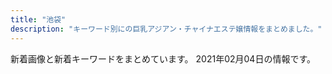 ```yaml
---
title: "池袋"
description: "キーワード別にの巨乳アジアン・チャイナエステ嬢情報をまとめました。"
---
```


新着画像と新着キーワードをまとめています。
2021年02月04日の情報です。

<DmmAffiliateIns />
<KeywordTable
  shops={
    [
    {
        "station": "JR\u6c60\u888b\u99c5\u6771\u53e3",
        "img_links": [
            "http://hanamizuki.jpn.cm/images/s_news.png",
            "http://hanamizuki.jpn.cm/images/room1.jpg",
            "http://hanamizuki.jpn.cm/images/top.png",
            "http://hanamizuki.jpn.cm/images/mobile.png",
            "http://hanamizuki.jpn.cm/images/room3.jpg",
            "http://hanamizuki.jpn.cm/photos/sites/43/2021/02/2021020211590282.jpg",
            "http://hanamizuki.jpn.cm/images/room4.jpg",
            "http://hanamizuki.jpn.cm/images/s_staff.png",
            "http://hanamizuki.jpn.cm/photos/sites/43/2019/12/2019122511054726.jpg",
            "http://hanamizuki.jpn.cm/images/s_link.png",
            "http://hanamizuki.jpn.cm/photos/sites/43/2017/11/2017110204162215.jpg",
            "http://hanamizuki.jpn.cm/photos/sites/43/2019/12/2019122511054178.jpg",
            "http://hanamizuki.jpn.cm/images/nbj2.jpg",
            "http://hanamizuki.jpn.cm/photos/sites/43/2017/11/2017110204161468.jpg",
            "http://hanamizuki.jpn.cm/images/room2.jpg"
        ],
        "keywords": {
            "88": 1,
            "90": 1,
            "95": 1,
            "E": 1,
            "H": 2
        },
        "url": "http://hanamizuki.jpn.cm/",
        "name": "\u6c34\u6728\u82b1"
    },
    {
        "img_links": [
            "http://whitelover.jpest.net/uploads//sites/32/2020/11/02-1.png",
            "http://whitelover.jpest.net/uploads//sites/32/2020/11/g1.jpg",
            "http://whitelover.jpest.net/uploads//sites/32/2020/12/g1.jpg",
            "http://whitelover.jpest.net/uploads//sites/32/2021/01/g3.jpg",
            "http://whitelover.jpest.net/uploads//sites/32/2020/12/g2-1.jpg",
            "http://whitelover.jpest.net/uploads//sites/32/2020/11/g12.jpg",
            "http://whitelover.jpest.net/uploads//sites/32/2021/01/02-1.jpg",
            "http://whitelover.jpest.net/uploads//sites/32/2020/11/01-1.png",
            "http://whitelover.jpest.net/uploads//sites/32/2020/12/g3.jpg",
            "http://whitelover.jpest.net/uploads//sites/32/2020/12/g2.jpg",
            "http://whitelover.jpest.net/uploads//sites/32/elementor/thumbs/01-1-p1ogql08wi32xlzx2z4yycyqzu4tw84phvnu1lboi8.jpg",
            "http://whitelover.jpest.net/uploads//sites/32/2020/12/g3-1.jpg",
            "http://whitelover.jpest.net/uploads//sites/32/2021/01/01-1.jpg"
        ],
        "keywords": {},
        "url": "http://whitelover.jpest.net/",
        "name": "\u767d\u3044\u604b\u4eba",
        "station": "JR\u6c60\u888b\u99c5\u897f\u53e3"
    },
    {
        "name": "\u30a2\u30ef\u56fd\u515a",
        "url": "http://awakoku.net/",
        "keywords": {
            "C": 19,
            "82": 1,
            "87": 1,
            "83": 3,
            "86": 1,
            "88": 1,
            "85": 2,
            "84": 2
        },
        "img_links": [
            "http://awakoku.net/girls/nagisa2.jpg",
            "http://awakoku.net/girls/yumi.jpg",
            "http://awakoku.net/girls/misaki1.jpg",
            "http://awakoku.net/girls/yuri1.jpg",
            "http://awakoku.net/girls/noimage.jpg",
            "http://awakoku.net/girls/hana1.jpg",
            "http://awakoku.net/girls/nana2.jpg",
            "http://awakoku.net/girls/hana2.jpg",
            "http://awakoku.net/image/pickup.jpg",
            "http://awakoku.net/girls/ami1.jpg",
            "http://awakoku.net/girls/nana1.jpg",
            "http://awakoku.net/girls/kana1.jpg",
            "http://awakoku.net/girls/yuri2.jpg",
            "http://manpuku-web2.sakura.ne.jp/awakoku/image/header.jpg",
            "http://awakoku.net/girls/kana2.jpg",
            "http://awakoku.net/girls/mina2.jpg",
            "http://awakoku.net/girls/misaki2.jpg",
            "http://awakoku.net/girls/mina1.jpg",
            "http://awakoku.net/girls/nagisa1.jpg"
        ],
        "station": "JR\u6c60\u888b\u99c5\u897f\u53e3"
    },
    {
        "url": "http://salon-arm.com/",
        "img_links": [
            "http://salon-arm.com/staff/mai/01mb.jpg",
            "http://salon-arm.com/img/ttl_staff.png",
            "http://salon-arm.com/img/att.jpg",
            "http://salon-arm.com/img/ttl_line.png",
            "http://salon-arm.com/staff/nana/01mb.jpg",
            "http://salon-arm.com/img/ttl_mobile.png",
            "http://salon-arm.com/staff/kaori/01mb.jpg",
            "http://salon-arm.com/staff/ai/01mb.jpg",
            "http://salon-arm.com/staff/emi/01.jpg",
            "http://salon-arm.com/staff/saya/01.jpg",
            "http://salon-arm.com/staff/midori/01mb.jpg",
            "http://salon-arm.com/staff/kaori/01.jpg",
            "http://salon-arm.com/pic/top.png",
            "http://salon-arm.com/img/ttl_concept.png",
            "http://salon-arm.com/staff/midori/01.jpg",
            "http://salon-arm.com/staff/mai/01.jpg",
            "http://salon-arm.com/staff/emi/01mb.jpg",
            "http://salon-arm.com/staff/ichigo/01.jpg",
            "http://salon-arm.com/staff/saya/01mb.jpg",
            "http://salon-arm.com/staff/nana/01.jpg",
            "http://salon-arm.com/staff/reina/01mb.jpg",
            "http://salon-arm.com/staff/ai/01.jpg",
            "http://salon-arm.com/staff/yuuka/01mb.jpg",
            "http://salon-arm.com/staff/reina/01.jpg",
            "http://salon-arm.com/staff/yuuka/01.jpg",
            "http://salon-arm.com/staff/ringo/01.jpg",
            "http://salon-arm.com/staff/ichigo/01mb.jpg",
            "http://salon-arm.com/staff/ringo/01mb.jpg",
            "http://salon-arm.com/img/ttl_tnew.png",
            "http://salon-arm.com/i/files/homeimg.jpg",
            "http://salon-arm.com/pic/head.png",
            "http://salon-arm.com/staff/rika/01mb.jpg",
            "http://salon-arm.com/staff/rika/01.jpg"
        ],
        "keywords": {
            "C": 21
        },
        "name": "\u30a2\u30ed\u30de\u30ed\u30de\u30f3\u30b9",
        "station": "JR\u6c60\u888b\u99c5\u897f\u53e3"
    },
    {
        "keywords": {},
        "name": "\u82b1\u6c34\u6728",
        "img_links": [
            "http://es-hana.work/staff/aya.jpg",
            "http://es-hana.work/staff/yuna.jpg",
            "http://es-hana.work/images/interior_t.jpg",
            "http://es-hana.work/img/nana1.jpg",
            "http://es-hana.work/img/yui1.jpg",
            "http://es-hana.work/images/news.jpg",
            "http://es-hana.work/images/6.jpg",
            "http://es-hana.work/images/1.jpg",
            "http://es-hana.work/images/ac2.jpg",
            "http://es-hana.work/staff/yui.jpg",
            "http://es-hana.work/staff/nana.jpg",
            "http://es-hana.work/staff/miki.jpg",
            "http://es-hana.work/staff/rina.jpg",
            "http://es-hana.work/images/7.jpg",
            "http://es-hana.work/staff/haruka.jpg",
            "http://es-hana.work/images/head.jpg",
            "http://es-hana.work/images/5.jpg",
            "http://es-hana.work/img/aya1.jpg",
            "http://es-hana.work/images/sys2.jpg",
            "http://es-hana.work/images/3.jpg",
            "http://es-hana.work/img/ai1.jpg",
            "http://es-hana.work/images/line.jpg",
            "http://es-hana.work/images/2.jpg",
            "http://es-hana.work/img/haruka1.jpg",
            "http://es-hana.work/img/rina1.jpg",
            "http://es-hana.work/images/8.jpg",
            "http://es-hana.work/img/miki1.jpg",
            "http://es-hana.work/images/sys1.jpg",
            "http://es-hana.work/images/ac1.jpg",
            "http://es-hana.work/images/tg.jpg",
            "http://es-hana.work/staff/ai.jpg",
            "http://es-hana.work/images/int.jpg",
            "http://es-hana.work/images/staff_t.jpg"
        ],
        "station": "JR\u6c60\u888b\u99c5\u897f\u53e3(\u5317)",
        "url": "http://es-hana.work/"
    },
    {
        "station": "JR\u6c60\u888b\u99c5\u897f\u53e3",
        "img_links": [
            "http://new-paradise.net/images/honoka.jpg",
            "http://new-paradise.net/images/flash1.jpg",
            "http://new-paradise.net/images/zi_staff.png",
            "http://new-paradise.net/images/kiki02.jpg",
            "http://new-paradise.net/images/g0.jpg",
            "http://new-paradise.net/images/up.png",
            "http://new-paradise.net/images/noa.jpg",
            "http://new-paradise.net/images/misaki02.jpg",
            "http://new-paradise.net/images/kiki.jpg",
            "http://new-paradise.net/images/itigo.jpg",
            "http://new-paradise.net/images/r3.jpg",
            "http://new-paradise.net/images/a1.jpg",
            "http://new-paradise.net/images/mobile.png",
            "http://new-paradise.net/images/a5.jpg",
            "http://new-paradise.net/images/a4.jpg",
            "http://new-paradise.net/images/a7.jpg",
            "http://new-paradise.net/images/kanna02.jpg",
            "http://new-paradise.net/images/a6.jpg",
            "http://new-paradise.net/images/info.jpg",
            "http://new-paradise.net/images/a3.jpg",
            "http://new-paradise.net/images/a2.jpg",
            "http://new-paradise.net/images/misaki01.jpg",
            "http://new-paradise.net/images/down.png"
        ],
        "url": "http://new-paradise.net/",
        "name": "\u5fc3\u30d1\u30e9\u30c0\u30a4\u30b9",
        "keywords": {}
    },
    {
        "img_links": [
            "http://www.i-rlx.info/images/index_30.jpg",
            "http://www.i-rlx.info/images/index_07.jpg",
            "http://www.i-rlx.info/images/upload/thumb/dc8f1b616e622b2a.jpg",
            "http://www.i-rlx.info/images/index_23.jpg",
            "http://www.i-rlx.info/images/upload/3a57edcf235cfd8e.jpg",
            "http://www.i-rlx.info/i/room/r03.jpg",
            "http://www.i-rlx.info/images/index_15.jpg",
            "http://www.i-rlx.info/images/upload/thumb/d9467bde93e01a59.jpg",
            "http://www.i-rlx.info/images/upload/thumb/9e42414005a99f48.jpg",
            "http://www.i-rlx.info/images/upload/0192d005c5f424ba.jpg",
            "http://www.i-rlx.info/images/index_21.jpg",
            "http://www.i-rlx.info/images/upload/19b76df66faf0b12.jpg",
            "http://www.i-rlx.info/images/index_20.jpg",
            "http://www.i-rlx.info/images/upload/thumb/0192d005c5f424ba.jpg",
            "http://www.i-rlx.info/images/index_12.jpg",
            "http://www.i-rlx.info/images/index_18.jpg",
            "http://www.i-rlx.info/girl/04.jpg",
            "http://www.i-rlx.info/girl/08.jpg",
            "http://www.i-rlx.info/images/index_03.jpg",
            "http://www.i-rlx.info/images/index_28.jpg",
            "http://www.i-rlx.info/girl/02.jpg",
            "http://www.i-rlx.info/images/upload/thumb/19b76df66faf0b12.jpg",
            "http://www.i-rlx.info/images/upload/thumb/3a57edcf235cfd8e.jpg",
            "http://www.i-rlx.info/images/03.jpg",
            "http://www.i-rlx.info/images/upload/thumb/7d800b2f3fde617b.jpg",
            "http://www.i-rlx.info/i/room/r02.jpg",
            "http://www.i-rlx.info/girl/018.jpg",
            "http://www.i-rlx.info/images/index_24.jpg",
            "http://www.i-rlx.info/girl/07.jpg",
            "http://www.i-rlx.info/images/upload/thumb/b0bbe23232bed8aa.jpg",
            "http://www.i-rlx.info/images/upload/thumb/bb2bfea87a6127cc.jpg",
            "http://www.i-rlx.info/images/index_34.jpg",
            "http://www.i-rlx.info/images/upload/bb2bfea87a6127cc.jpg",
            "http://www.i-rlx.info/images/index_36.jpg",
            "http://www.i-rlx.info/images/upload/ac8e7ec3ac179feb.jpg",
            "http://www.i-rlx.info/images/upload/d9467bde93e01a59.jpg",
            "http://www.i-rlx.info/images/index_10.jpg",
            "http://www.i-rlx.info/images/index_13.jpg",
            "http://www.i-rlx.info/images/upload/9e42414005a99f48.jpg",
            "http://www.i-rlx.info/images/index_11.jpg",
            "http://www.i-rlx.info/i/girl/04.jpg",
            "http://www.i-rlx.info/images/upload/thumb/4d0e657eefdddf42.jpg",
            "http://www.i-rlx.info/images/index_17.jpg",
            "http://www.i-rlx.info/images/upload/5f15caf7f272770f.jpg",
            "http://www.i-rlx.info/images/index_14.jpg",
            "http://www.i-rlx.info/images/sub_18.jpg",
            "http://www.i-rlx.info/images/index_26.jpg",
            "http://www.i-rlx.info/images/sub_21.jpg",
            "http://www.i-rlx.info/images/index_01.jpg",
            "http://www.i-rlx.info/images/upload/thumb/5f15caf7f272770f.jpg",
            "http://www.i-rlx.info/i/girl/02.jpg",
            "http://www.i-rlx.info/images/index_35_01.jpg",
            "http://www.i-rlx.info/images/upload/bc0752fe4e53b8c6.jpg",
            "http://www.i-rlx.info/images/index_06.jpg",
            "http://www.i-rlx.info/images/index_29.jpg",
            "http://www.i-rlx.info/girl/01.jpg",
            "http://www.i-rlx.info/girl/05.jpg",
            "http://www.i-rlx.info/images/upload/eeb5d9caa554018e.jpg",
            "http://www.i-rlx.info/images/upload/thumb/eeb5d9caa554018e.jpg",
            "http://www.i-rlx.info/images/index_09.jpg",
            "http://www.i-rlx.info/i/girl/05.jpg",
            "http://www.i-rlx.info/girl/06.jpg",
            "http://www.i-rlx.info/images/index_22.jpg",
            "http://www.i-rlx.info/images/upload/thumb/22c78aefa047b678.jpg",
            "http://www.i-rlx.info/images/index_08.jpg",
            "http://www.i-rlx.info/images/index_33.jpg",
            "http://www.i-rlx.info/images/index_27.jpg",
            "http://www.i-rlx.info/images/index_31.jpg",
            "http://www.i-rlx.info/images/upload/7b4c8b9d49e714ee.jpg",
            "http://www.i-rlx.info/images/upload/bb8a47bc98c64e87.jpg",
            "http://www.i-rlx.info/images/upload/b0bbe23232bed8aa.jpg",
            "http://www.i-rlx.info/images/upload/4d0e657eefdddf42.jpg",
            "http://www.i-rlx.info/images/upload/thumb/7b4c8b9d49e714ee.jpg",
            "http://www.i-rlx.info/images/info.jpg",
            "http://www.i-rlx.info/i/room/r04.jpg",
            "http://www.i-rlx.info/images/upload/22c78aefa047b678.jpg",
            "http://www.i-rlx.info/images/upload/thumb/bc0752fe4e53b8c6.jpg",
            "http://www.i-rlx.info/i/girl/01.jpg",
            "http://www.i-rlx.info/images/info_16.jpg",
            "http://www.i-rlx.info/images/upload/thumb/ac8e7ec3ac179feb.jpg",
            "http://www.i-rlx.info/girl/017.jpg",
            "http://www.i-rlx.info/images/index_39.jpg",
            "http://www.i-rlx.info/images/upload/thumb/549fe7e03db1e8fc.jpg",
            "http://www.i-rlx.info/images/index_02.jpg",
            "http://www.i-rlx.info/images/index_37.jpg",
            "http://www.i-rlx.info/images/upload/thumb/95e8548329763630.jpg",
            "http://www.i-rlx.info/i/girl/03.jpg",
            "http://www.i-rlx.info/images/rec_16.jpg",
            "http://www.i-rlx.info/images/staff_16.jpg",
            "http://www.i-rlx.info/images/index_19.jpg",
            "http://www.i-rlx.info/images/upload/thumb/bb8a47bc98c64e87.jpg",
            "http://www.i-rlx.info/images/upload/7d800b2f3fde617b.jpg",
            "http://www.i-rlx.info/images/upload/549fe7e03db1e8fc.jpg",
            "http://www.i-rlx.info/images/index_04.jpg",
            "http://www.i-rlx.info/images/upload/95e8548329763630.jpg",
            "http://www.i-rlx.info/images/upload/dc8f1b616e622b2a.jpg",
            "http://www.i-rlx.info/i/room/r01.jpg",
            "http://www.i-rlx.info/images/rec.jpg"
        ],
        "name": "\u30b7\u30e3\u30fc\u30ed\u30c3\u30c8\u59eb",
        "station": "JR\u6c60\u888b\u99c5\u897f\u53e3(\u5317)",
        "keywords": {
            "D": 4,
            "87": 1,
            "82": 2,
            "85": 10,
            "88": 1,
            "C": 20,
            "E": 1,
            "86": 2,
            "89": 3
        },
        "url": "http://www.i-rlx.info/"
    },
    {
        "img_links": [
            "https://www.pinktouch.tokyo/img/recriut.jpg",
            "https://www.pinktouch.tokyo/img/uploadfile/imgpc11611533111.jpg",
            "https://www.pinktouch.tokyo/img/uploadfile/imgpc21611533111.jpg",
            "https://www.pinktouch.tokyo/img/uploadfile/img_1611214419.jpg",
            "https://www.pinktouch.tokyo/img/bana03.jpg",
            "https://www.pinktouch.tokyo/img/icon/new.png",
            "https://www.pinktouch.tokyo//img/uploadfile/img_1611214733.jpg",
            "https://www.pinktouch.tokyo/img/uploadfile/img_1611212471.jpg",
            "https://www.pinktouch.tokyo/img/uploadfile/imgpc01611533111.jpg",
            "https://www.pinktouch.tokyo/img/bana02.jpg",
            "https://www.pinktouch.tokyo/img/uploadfile/img_1611210940.jpg",
            "https://www.pinktouch.tokyo/img/s/s_tel.jpg",
            "https://www.pinktouch.tokyo/img/uploadfile/img_1611214733.jpg",
            "https://www.pinktouch.tokyo/img/bana01.png"
        ],
        "url": "https://www.pinktouch.tokyo/",
        "name": "\u3074\u3093\u304f\u305f\u3063\u3061",
        "station": "JR\u6c60\u888b\u99c5\u897f\u53e3(\u5317)",
        "keywords": {
            "C": 27,
            "82": 30
        }
    },
    {
        "img_links": [
            "http://c-sun2.com/image/cast/cast_466_1_l.jpg",
            "http://c-sun2.com/image/cast/cast_357_1_l.jpg",
            "http://c-sun2.com/image/cast/cast_534_2_l.jpg",
            "http://c-sun2.com/image/cast/cast_524_1_l.jpg",
            "http://c-sun2.com/img/bar_therapist.png",
            "http://c-sun2.com/image/cast/cast_492_1_l.jpg",
            "http://c-sun2.com/image/cast/cast_390_1_l.jpg",
            "http://c-sun2.com/image/cast/cast_524_2_l.jpg",
            "http://c-sun2.com/image/cast/cast_471_2_l.jpg",
            "http://c-sun2.com/image/cast/cast_484_1_l.jpg",
            "http://c-sun2.com/img/header.jpg",
            "http://c-sun2.com/image/cast/cast_485_1_l.jpg",
            "http://c-sun2.com/image/cast/cast_533_2_l.jpg",
            "http://c-sun2.com/img/topbar_osusume.png",
            "http://c-sun2.com/image/cast/cast_362_1_l.jpg",
            "http://c-sun2.com/image/cast/cast_533_1_l.jpg",
            "http://c-sun2.com/image/cast/cast_471_1_l.jpg",
            "http://c-sun2.com/image/cast/cast_485_2_l.jpg",
            "http://c-sun2.com/image/cast/cast_534_1_l.jpg",
            "http://c-sun2.com/image/cast/cast_492_2_l.jpg",
            "http://c-sun2.com/image/cast/cast_362_2_l.jpg",
            "http://c-sun2.com/image/cast/cast_473_2_l.jpg",
            "http://c-sun2.com/img/bar_profile.png",
            "http://c-sun2.com/image/cast/cast_496_2_l.jpg",
            "http://c-sun2.com/img/topbar_camp.png",
            "http://c-sun2.com/img/icon/new.png",
            "http://c-sun2.com/image/cast/cast_360_1_l.jpg",
            "http://c-sun2.com/img/topbar_news.png",
            "http://c-sun2.com/img/bar_grallery.png",
            "http://c-sun2.com/image/cast/cast_357_2_l.jpg",
            "http://c-sun2.com/image/cast/cast_484_2_l.jpg",
            "http://c-sun2.com/image/cast/cast_580_1_l.jpg",
            "http://c-sun2.com/image/shame/192_1_l.jpg",
            "http://c-sun2.com/image/cast/cast_453_1_l.jpg",
            "http://c-sun2.com/image/cast/cast_393_1_l.jpg",
            "http://c-sun2.com/image/cast/cast_466_2_l.jpg",
            "http://c-sun2.com/image/cast/cast_390_2_l.jpg",
            "http://c-sun2.com/image/cast/cast_496_1_l.jpg",
            "http://c-sun2.com/image/cast/cast_360_2_l.jpg",
            "http://c-sun2.com/img/event/camp3.jpg",
            "http://c-sun2.com/image/cast/cast_326_2_l.jpg",
            "http://c-sun2.com/image/cast/cast_453_2_l.jpg",
            "http://c-sun2.com/image/cast/cast_393_2_l.jpg",
            "http://c-sun2.com/image/cast/cast_326_1_l.jpg",
            "http://c-sun2.com/image/cast/cast_473_1_l.jpg"
        ],
        "keywords": {
            "83": 10,
            "84": 8,
            "85": 4,
            "81": 4,
            "82": 10
        },
        "url": "http://c-sun2.com/",
        "station": "JR\u6c60\u888b\u99c5\u897f\u53e3",
        "name": "\u30b9\u30a4\u30fc\u30c8\u30de\u30c3\u30c8"
    },
    {
        "url": "http://www.yurari-massage.work/",
        "keywords": {
            "86": 14,
            "E": 3,
            "87": 8,
            "D": 11,
            "C": 25
        },
        "img_links": [
            "http://www.yurari-massage.work/img/sta21.jpg",
            "http://www.yurari-massage.work/img/m2.jpg",
            "http://www.yurari-massage.work/img/m6.jpg",
            "http://www.yurari-massage.work/img/st17.jpg",
            "http://www.yurari-massage.work/img/sta27.jpg",
            "http://www.yurari-massage.work/img/sta22.jpg",
            "http://www.yurari-massage.work/img/st26.jpg",
            "http://www.yurari-massage.work/img/m3.jpg",
            "http://www.yurari-massage.work/img/st19.jpg",
            "http://www.yurari-massage.work/img/m10.jpg",
            "http://www.yurari-massage.work/img/m50.jpg",
            "http://www.yurari-massage.work/img/sta26.jpg",
            "http://www.yurari-massage.work/img/m20.jpg",
            "http://www.yurari-massage.work/img/nos.jpg",
            "http://www.yurari-massage.work/img/st7.jpg",
            "http://www.yurari-massage.work/img/st021.jpg",
            "http://www.yurari-massage.work/img/st11.jpg",
            "http://www.yurari-massage.work/img/st22.jpg",
            "http://www.yurari-massage.work/img/m30.jpg",
            "http://www.yurari-massage.work/img/sta25.jpg",
            "http://www.yurari-massage.work/img/sta4.jpg",
            "http://www.yurari-massage.work/img/m1.jpg",
            "http://www.yurari-massage.work/img/st21.jpg",
            "http://www.yurari-massage.work/img/sta7.jpg",
            "http://www.yurari-massage.work/img/st022.jpg",
            "http://www.yurari-massage.work/img/st07.jpg",
            "http://www.yurari-massage.work/img/m4.jpg",
            "http://www.yurari-massage.work/img/head.jpg",
            "http://www.yurari-massage.work/img/mobile.png",
            "http://www.yurari-massage.work/img/m5.jpg",
            "http://www.yurari-massage.work/img/campian.jpg",
            "http://www.yurari-massage.work/img/st27.jpg",
            "http://www.yurari-massage.work/img/st017.jpg",
            "http://www.yurari-massage.work/img/m60.jpg",
            "http://www.yurari-massage.work/img/st027.jpg",
            "http://www.yurari-massage.work/img/st4.jpg",
            "http://www.yurari-massage.work/img/st25.jpg",
            "http://www.yurari-massage.work/img/r9.jpg",
            "http://www.yurari-massage.work/img/st026.jpg",
            "http://www.yurari-massage.work/img/m40.jpg"
        ],
        "name": "\u3086\u3089\u308a",
        "station": "JR\u6c60\u888b\u99c5\u897f\u53e3(\u5317)"
    },
    {
        "station": "JR\u6c60\u888b\u99c5\u897f\u53e3",
        "keywords": {},
        "name": "For You",
        "url": "http://suiteroom.este88.com/",
        "img_links": [
            "http://suiteroom.este88.com/images/therapist-bar.png",
            "http://suiteroom.este88.com/images/mai1.jpg",
            "http://suiteroom.este88.com/images/koko1.jpg",
            "http://suiteroom.este88.com/images/ai1.jpg",
            "http://suiteroom.este88.com/images/riri1.jpg",
            "http://suiteroom.este88.com/images/yuri1.jpg",
            "http://suiteroom.este88.com/images/sp01.jpg",
            "http://suiteroom.este88.com/images/topbar.png",
            "http://suiteroom.este88.com/images/yumi1.jpg",
            "http://suiteroom.este88.com/images/topnews.png",
            "http://suiteroom.este88.com/images/sp02.jpg",
            "http://suiteroom.este88.com/images/topinfo.png",
            "http://suiteroom.este88.com/images/kina1.jpg",
            "http://suiteroom.este88.com/images/top-kpbar.png",
            "http://suiteroom.este88.com/images/nana1.jpg",
            "http://suiteroom.este88.com/images/mika1.jpg",
            "http://suiteroom.este88.com/images/sp03.jpg",
            "http://suiteroom.este88.com/images/yuki1.jpg"
        ]
    },
    {
        "name": "CoCo8 \u30b3\u30b3\u30a8\u30a4\u30c8",
        "station": "JR\u6c60\u888b\u99c5\u897f\u53e3",
        "img_links": [
            "http://www.coco-8.jp/_src/36746688/g2.jpg",
            "http://www.coco-8.jp/_src/36746320/sayuri.jpg",
            "http://www.coco-8.jp/_src/36742658/s1.jpg",
            "http://www.coco-8.jp/_src/36815290/cam.png",
            "http://www.coco-8.jp/_src/49977665/wechatimg437_20201113100952153.jpg",
            "http://www.coco-8.jp/_src/36741674/5.jpg",
            "http://www.coco-8.jp/_src/36746346/maya.jpg",
            "http://www.coco-8.jp/_src/36820891/cam3.png",
            "http://www.coco-8.jp/_src/36746397/mei1.jpg",
            "http://www.coco-8.jp/_src/36746345/maya.jpg",
            "http://www.coco-8.jp/_src/36746639/lineline.png",
            "http://www.coco-8.jp/_src/36741637/3.jpg",
            "http://www.coco-8.jp/_src/36742791/s4.jpg",
            "http://www.coco-8.jp/_src/49977786/wechatimg336_20201102105038881.jpg",
            "http://www.coco-8.jp/_src/36746704/g5.png",
            "http://www.coco-8.jp/_src/37791773/wechatimg437_20201113100952153.jpg",
            "http://www.coco-8.jp/_src/36742642/b.png",
            "http://www.coco-8.jp/_src/49632559/wechatimg336_20201102105038881.jpg",
            "http://www.coco-8.jp/_src/49977789/lineline.png",
            "http://www.coco-8.jp/_src/36746395/lineline.png",
            "http://www.coco-8.jp/_src/36742644/sayuri.jpg",
            "http://www.coco-8.jp/_src/36742714/s2.jpg",
            "http://www.coco-8.jp/_src/37791789/lineline.png",
            "http://www.coco-8.jp/_src/36742461/4.jpg",
            "http://www.coco-8.jp/_src/36742655/down.png",
            "http://www.coco-8.jp/_src/36746682/g.jpg",
            "http://www.coco-8.jp/_src/36820892/cam3.png",
            "http://www.coco-8.jp/_src/36746380/aki.jpg",
            "http://www.coco-8.jp/_src/36741672/4.jpg",
            "http://www.coco-8.jp/_src/36746633/lineline.png",
            "http://www.coco-8.jp/_src/37791774/wechatimg437_20201113100952153.jpg",
            "http://www.coco-8.jp/_src/36813492/cam2.jpg",
            "http://www.coco-8.jp/_src/36741639/2.jpg",
            "http://www.coco-8.jp/_src/36745880/pic2.jpg",
            "http://www.coco-8.jp/_src/36813493/cam2.jpg",
            "http://www.coco-8.jp/_src/36742640/b.png",
            "http://www.coco-8.jp/_src/36746692/g3.jpg",
            "http://www.coco-8.jp/_src/36741636/5.jpg",
            "http://www.coco-8.jp/_src/36746379/aki.jpg",
            "http://www.coco-8.jp/_src/36746635/iwa1.jpg",
            "http://www.coco-8.jp/_src/37791754/smartselect_20191212-140919_wechat.jpg",
            "http://www.coco-8.jp/_src/36742459/2.jpg",
            "http://www.coco-8.jp/_src/36741638/4.jpg",
            "http://www.coco-8.jp/_src/36741671/2.jpg",
            "http://www.coco-8.jp/_src/36746351/lineline.png",
            "http://www.coco-8.jp/_src/36742462/5.jpg",
            "http://www.coco-8.jp/_src/36746702/g6.jpg",
            "http://www.coco-8.jp/_src/36742638/b.png",
            "http://www.coco-8.jp/_src/36746331/lineline.png",
            "http://www.coco-8.jp/_src/36746636/iwa1.jpg",
            "http://www.coco-8.jp/_src/36746641/risa.jpg",
            "http://www.coco-8.jp/_src/36742460/3.jpg",
            "http://www.coco-8.jp/_src/36746644/lineline.png",
            "http://www.coco-8.jp/_src/36745876/pic1.jpg",
            "http://www.coco-8.jp/_src/36741640/1.jpg",
            "http://www.coco-8.jp/_src/36742636/b.png",
            "http://www.coco-8.jp/_src/36746398/mei1.jpg",
            "http://www.coco-8.jp/_src/36742630/b.png",
            "http://www.coco-8.jp/_src/36712010/sayuri.jpg",
            "http://www.coco-8.jp/_src/36746732/road2.png",
            "http://www.coco-8.jp/_src/49977785/wechatimg336_20201102105038881.jpg",
            "http://www.coco-8.jp/_src/36741678/down.png",
            "http://www.coco-8.jp/_src/49977773/wechatimg437_20201113100952153.jpg",
            "http://www.coco-8.jp/_src/36746642/risa.jpg",
            "http://www.coco-8.jp/_src/36743040/s5.jpg",
            "http://www.coco-8.jp/_src/49632727/wechatimg336_20201102105038881.jpg",
            "http://www.coco-8.jp/_src/36741673/3.jpg",
            "http://www.coco-8.jp/_src/36742458/1.jpg",
            "http://www.coco-8.jp/_src/36746714/b.png",
            "http://www.coco-8.jp/_src/36741670/1.jpg",
            "http://www.coco-8.jp/_src/36742780/s3.jpg"
        ],
        "keywords": {
            "88": 1,
            "86": 2,
            "90": 1
        },
        "url": "http://www.coco-8.jp/"
    },
    {
        "name": "\u6708\u306e\u604b",
        "station": "JR\u6c60\u888b\u99c5\u897f\u53e3",
        "url": "http://tsukinokoi.com/",
        "img_links": [
            "http://tsukinokoi.com/img/staff/155204782386136400.jpg",
            "http://tsukinokoi.com/img/staff/160622584020640000.jpg",
            "http://tsukinokoi.com/images/QRcode.png",
            "http://tsukinokoi.com/img/staff/142919725579809100.png",
            "http://tsukinokoi.com/img/staff/155818741107218300.jpg",
            "http://tsukinokoi.com/img/staff/148073918839938900.jpg",
            "http://tsukinokoi.com/img/staff/155611310658540500.jpg",
            "http://tsukinokoi.com/images/event/2020/m02.png",
            "http://tsukinokoi.com/images/bar_gallery.png",
            "http://tsukinokoi.com/img/staff/152008703796356600.jpg",
            "http://tsukinokoi.com/img/staff/148256052554824000.jpg",
            "http://tsukinokoi.com/img/staff/154673852166026500.jpg",
            "http://tsukinokoi.com/images/news1.png",
            "http://tsukinokoi.com/images/bar_top.png",
            "http://tsukinokoi.com/img/staff/148586605226742500.jpg",
            "http://tsukinokoi.com/images/pickupGirl2014.png",
            "http://tsukinokoi.com/img/staff/148586605222864500.jpg",
            "http://tsukinokoi.com/images/bar_staff.png",
            "http://tsukinokoi.com/images/news3.png",
            "http://tsukinokoi.com/img/staff/151584629124140300.jpg",
            "http://tsukinokoi.com/img/staff/144652745411466600.jpg",
            "http://tsukinokoi.com/img/staff/153079932824200700.jpg"
        ],
        "keywords": {
            "\u30bb\u30af\u30b7\u30fc": 1
        }
    },
    {
        "keywords": {
            "D": 245,
            "88": 52,
            "82": 55,
            "85": 97,
            "C": 249,
            "84": 238,
            "83": 104
        },
        "station": "JR\u6c60\u888b\u99c5\u897f\u53e3(\u5317)",
        "img_links": [
            "https://honeybee2.com/images_staff/59/111000015721.jpg",
            "https://honeybee2.com/images_staff/117/082321050834.jpg",
            "https://honeybee2.com/images_staff/137/041722380748.jpg",
            "https://honeybee2.com/images/icon_ranking_05.png",
            "https://honeybee2.com/images/icon_ranking_03.png",
            "https://honeybee2.com/images_staff/150/091116274617.jpg",
            "https://honeybee2.com/images/no_image.jpg",
            "https://honeybee2.com/images/bnr_side_concept.png",
            "https://honeybee2.com/images/bnr_160_45.jpg",
            "https://honeybee2.com/images/bnr_468_60.jpg",
            "https://honeybee2.com/images/img_gallery_01.png",
            "https://honeybee2.com/images_staff/60/032207115986.jpg",
            "https://honeybee2.com/images/btn_next.png",
            "https://honeybee2.com/images/bnr_200_40.jpg",
            "https://honeybee2.com/images_staff/134/041314164177.jpg",
            "https://honeybee2.com/images/pagetop_off.png",
            "https://honeybee2.com/images/img_gallery_04.png",
            "https://honeybee2.com/images_staff/99/011420365888.jpg",
            "https://honeybee2.com/images_staff/168/111319171076.jpg",
            "https://honeybee2.com/images/img_gallery_03.png",
            "https://honeybee2.com/images_staff/117/082320544428.jpg",
            "https://honeybee2.com/images/img_info_03.png",
            "https://honeybee2.com/images_staff/136/041522461779.jpg",
            "https://honeybee2.com/images_staff/60/032207120681.jpg",
            "https://honeybee2.com/images_staff/137/041723120323.jpg",
            "https://honeybee2.com/images/img_gallery_02.png",
            "https://honeybee2.com/images_staff/59/111000133157.jpg",
            "https://honeybee2.com/images_staff/142/060611265633.jpg",
            "https://honeybee2.com/images/btn_back.png",
            "https://honeybee2.com/images/img_info_02.png",
            "https://honeybee2.com/images_staff/99/110211050217.jpg",
            "https://honeybee2.com/images_staff/168/111318504622.jpg",
            "https://honeybee2.com/images/icon_ranking_02.png",
            "https://honeybee2.com/images/img_info.png",
            "https://honeybee2.com/images_staff/136/041523165620.jpg",
            "https://honeybee2.com/images/img_info_01.png",
            "https://honeybee2.com/images/icon_class_00.png",
            "https://honeybee2.com/images_staff/108/040923420669.jpg",
            "https://honeybee2.com/images_staff/150/091115052227.jpg",
            "https://honeybee2.com/images_staff/134/041314054720.jpg",
            "https://honeybee2.com/images/img_gallery_06.png",
            "https://honeybee2.com/images/img_gallery_05.png",
            "https://honeybee2.com/images/bnr_88_31.jpg",
            "https://honeybee2.com/images/vis_castframe_01.png",
            "https://honeybee2.com/images/vis_profileframe.png",
            "https://honeybee2.com/images/icon_ranking_04.png",
            "https://honeybee2.com/images_staff/142/060611173967.jpg",
            "https://honeybee2.com/images/icon_ranking_01.png",
            "https://honeybee2.com/images_staff/133/032511552539.jpg",
            "https://honeybee2.com/images_staff/133/041312285087.jpg",
            "https://honeybee2.com/images/bnr_side_card.png"
        ],
        "url": "https://honeybee2.com/",
        "name": "\u30cf\u30cb\u30fc\u30d3\u30fc"
    },
    {
        "url": "http://koi.este.work/",
        "name": "\u604b",
        "keywords": {
            "C": 12,
            "86": 6,
            "83": 18,
            "D": 18,
            "85": 6
        },
        "station": "JR\u6c60\u888b\u99c5\u897f\u53e3",
        "img_links": [
            "http://koi.este.work/tennai2.jpg",
            "http://koi.este.work/tennai.png",
            "http://koi.este.work/2/uploadimg/1601879728.jpg",
            "http://koi.este.work/2/uploadimg/1577672563.jpg",
            "http://koi.este.work/t1.jpg",
            "http://koi.este.work/up_5_3_0.jpg",
            "http://momipara.jp/img/link/momi88.jpg",
            "http://koi.este.work/b_news.png",
            "http://koi.este.work/top.jpg",
            "http://koi.este.work/2/uploadimg/1579481243.jpg",
            "http://koi.este.work/tennai3.jpg",
            "http://koi.este.work/mens-esthe.png",
            "http://koi.este.work/tennai4.jpg",
            "http://koi.este.work/b_girl.png",
            "http://koi.este.work/2/uploadimg/1565558725.jpg",
            "http://koi.este.work/t3.jpg"
        ]
    },
    {
        "station": "JR\u6c60\u888b\u99c5\u6771\u53e3",
        "keywords": {
            "C": 13,
            "86": 6,
            "D": 24,
            "87": 18,
            "E": 6,
            "85": 6
        },
        "name": "\u30b9\u30de\u30a4\u30eb",
        "url": "http://iris.iest.info/",
        "img_links": [
            "http://iris.iest.info/images/info.jpg",
            "http://iris.iest.info/images/s_link.png",
            "http://iris.iest.info/images/s_staff.png",
            "http://iris.iest.info/photos/sites/94/2020/12/202012060604323.jpg",
            "http://iris.iest.info/photos/sites/94/2020/12/2020120606003039.jpg",
            "http://iris.iest.info/images/room2.jpg",
            "http://iris.iest.info/images/top.png",
            "http://iris.iest.info/images/s_news.png",
            "http://iris.iest.info/images/room1.jpg",
            "http://iris.iest.info/photos/sites/94/2020/12/2020120606092378.jpg",
            "http://iris.iest.info/images/s_pick.png",
            "http://iris.iest.info/photos/sites/94/2020/12/2020120606003195.jpg",
            "http://iris.iest.info/photos/sites/94/2020/12/2020120606002961.jpg",
            "http://iris.iest.info/images/mobile.jpg",
            "http://iris.iest.info/images/room4.jpg",
            "http://iris.iest.info/photos/sites/94/2020/12/2020120606002910.jpg",
            "http://iris.iest.info/images/room3.jpg"
        ]
    },
    {
        "keywords": {
            "84": 1,
            "87": 8,
            "C": 10,
            "D": 7,
            "88": 2,
            "86": 7
        },
        "name": "\u6e80\u8db3\u5802",
        "station": "JR\u6c60\u888b\u99c5\u6771\u53e3",
        "img_links": [
            "http://es-manzokudou.com/uploads/d89fe15ae91cbe6757df76651ba2bafb.jpg",
            "http://es-manzokudou.com/images/service_10.jpg",
            "http://es-manzokudou.com/uploads/848e0db3804d1d3c823537204d67f5aa.jpg",
            "http://es-manzokudou.com/images/index_09.jpg",
            "http://es-manzokudou.com/uploads/801bf12e5eb5d7775a0d06c4314059a8.jpg",
            "http://es-manzokudou.com/uploads/209ba11412c2c128b5dfbdb8cfef6faa.jpg",
            "http://es-manzokudou.com/images/info_02.png",
            "http://es-manzokudou.com/images/index_27.jpg",
            "http://es-manzokudou.com/images/index_30.jpg",
            "http://es-manzokudou.com/images/girls_09.jpg",
            "http://es-manzokudou.com/uploads/62c2e989f1be95fc8e01be85b464d514.jpg",
            "http://es-manzokudou.com/uploads/9f77b9b12f9cf11fcb013974ba368064.jpg",
            "http://es-manzokudou.com/uploads/200f500725d3f15233d981ad9b5e6b9a.jpg",
            "http://es-manzokudou.com/images/index_19.jpg",
            "http://es-manzokudou.com/images/girls_11.jpg",
            "http://es-manzokudou.com/uploads/33e3f16ac4ad0cce4991bcbf73f4ed57.jpg",
            "http://es-manzokudou.com/images/index_08.jpg",
            "http://es-manzokudou.com/uploads/8ec0af3b4889c07ab76ccbed51b2b813.jpg",
            "http://es-manzokudou.com/images/index_02.jpg",
            "http://es-manzokudou.com/images/link_09.jpg",
            "http://es-manzokudou.com/images/index_31.jpg",
            "http://es-manzokudou.com/uploads/dedff2c11ab7aaa841a9cf2747a8406c.jpg",
            "http://es-manzokudou.com/uploads/6d01aeb80d9d599f91829439c8d1cce9.jpg",
            "http://es-manzokudou.com/images/index_28.jpg",
            "http://es-manzokudou.com/uploads/0d826c16062de1388c242e2f77eb7cd6.jpg",
            "http://es-manzokudou.com/images/index_03.jpg",
            "http://es-manzokudou.com/uploads/c92c85411d427aeda4e82379f413bfc5.jpg",
            "http://es-manzokudou.com/uploads/da9811a4171f2ec42d7c9a8567e79d8c.jpg",
            "http://es-manzokudou.com/images/index_07.jpg",
            "http://es-manzokudou.com/images/info_09.png",
            "http://es-manzokudou.com/images/info_05.png",
            "http://es-manzokudou.com/uploads/36735dc9d436a790f344c57635a3a44f.jpg",
            "http://es-manzokudou.com/uploads/40fc21d31595f51aaf89793b1f68617b.jpg",
            "http://www.cmfm2.jp/images/over_thumb_l.png",
            "http://es-manzokudou.com/uploads/59a8a61377564fb64b48427e84e4243f.jpg",
            "http://es-manzokudou.com/uploads/f66d763bd48ac5f51969e4311ac7af5c.jpg",
            "http://es-manzokudou.com/uploads/d0fdd8f6b16eaf7d5013c7d285fed2e3.jpg",
            "http://es-manzokudou.com/images/index_22.jpg",
            "http://es-manzokudou.com/uploads/88aa8f906b0332cb40ad4429c8e7b758.jpg",
            "http://es-manzokudou.com/images/index_06.jpg",
            "http://es-manzokudou.com/uploads/1e5aff376576a255098bc7597386a028.jpg",
            "http://es-manzokudou.com/uploads/b3126b220ec550d17cf3d4ceaa0d5f91.jpg",
            "http://es-manzokudou.com/images/info_07.png",
            "http://es-manzokudou.com/uploads/de54f16df04e0df8ae07ab990b8c9fd2.jpg",
            "http://es-manzokudou.com/uploads/275d5f397baa63db8424c86d5d6237cf.jpg",
            "http://es-manzokudou.com/uploads/7284e4ffc051cbb8c074a8c30390ce68.jpg",
            "http://es-manzokudou.com/images/index_13.jpg",
            "http://es-manzokudou.com/images/index_23.jpg",
            "http://es-manzokudou.com/uploads/e29aa67ee54566513e4e34114bfdc7b9.jpg",
            "http://es-manzokudou.com/images/index_16.jpg",
            "http://es-manzokudou.com/uploads/0796672f7c59948334658998a3c55cdb.jpg",
            "http://es-manzokudou.com/images/index_17.jpg",
            "http://es-manzokudou.com/uploads/356177edff3d3b7efc4a77022debc8aa.jpg",
            "http://es-manzokudou.com/uploads/c7f77c3ead6ef13dab668a39ed78609c.jpg",
            "http://es-manzokudou.com/images/index_29.jpg",
            "http://es-manzokudou.com/uploads/ce9c20b274548d8d7fc88ffba3feb6b8.jpg",
            "http://es-manzokudou.com/uploads/7b043aa15c9a9920550a2b92ec6be546.jpg",
            "http://es-manzokudou.com/images/index_24.jpg",
            "http://es-manzokudou.com/uploads/8a1fb58d0b110680c2356994ca8efb25.jpg",
            "http://es-manzokudou.com/uploads/d71f74498ca17396d022ba9a4df966f3.jpg",
            "http://es-manzokudou.com/images/service_09.jpg",
            "http://es-manzokudou.com/images/index_15.jpg",
            "http://es-manzokudou.com/uploads/13ab049cc45dea80b43d33b6b7108f00.jpg",
            "http://es-manzokudou.com/uploads/6eeb47bf176bb33d310cc4b85e6877cd.jpg",
            "http://es-manzokudou.com/uploads/e0558d7d118d3983ed620237423a6a17.jpg",
            "http://es-manzokudou.com/images/interior_09.jpg",
            "http://es-manzokudou.com/images/index_21.jpg",
            "http://es-manzokudou.com/images/info_04.png",
            "http://es-manzokudou.com/images/interior_10.jpg",
            "http://es-manzokudou.com/uploads/4638ddb6f986a671b148647ba616100a.jpg",
            "http://es-manzokudou.com/uploads/0b1795e88117182a477ab05f88143541.jpg",
            "http://es-manzokudou.com/images/index_11.jpg",
            "http://es-manzokudou.com/uploads/4a9bc6863322924a09070162269c7415.jpg",
            "http://es-manzokudou.com/uploads/efbc511fca65f9baeae51ee52426cc0e.jpg",
            "http://es-manzokudou.com/images/index_14.jpg",
            "http://es-manzokudou.com/images/info_01.png",
            "http://es-manzokudou.com/uploads/b7f36d45469210b381ecb79a0e05a347.jpg",
            "http://es-manzokudou.com/images/index_04.jpg",
            "http://es-manzokudou.com/images/index_05.jpg",
            "http://es-manzokudou.com/images/index_01.jpg"
        ],
        "url": "http://es-manzokudou.com/"
    },
    {
        "url": "http://mangetsudou.tyo.cm/",
        "station": "JR\u6c60\u888b\u99c5\u897f\u53e3",
        "keywords": {
            "84": 4,
            "C": 18,
            "83": 2,
            "D": 2,
            "80": 2
        },
        "img_links": [
            "http://mangetsudou.tyo.cm/images/room4.jpg",
            "http://mangetsudou.tyo.cm/images/news3.jpg",
            "http://mangetsudou.tyo.cm/photos/sites/90/2019/12/2019122604250927.jpg",
            "http://mangetsudou.tyo.cm/images/s_link.jpg",
            "http://mangetsudou.tyo.cm/photos/sites/90/2019/12/2019122604250975.jpg",
            "http://mangetsudou.tyo.cm/images/news1.jpg",
            "http://mangetsudou.tyo.cm/images/s_staff.jpg",
            "http://mangetsudou.tyo.cm/images/room2.jpg",
            "http://mangetsudou.tyo.cm/images/top.jpg",
            "http://mangetsudou.tyo.cm/photos/sites/90/2019/12/2019122604555915.jpg",
            "http://mangetsudou.tyo.cm/images/news.jpg",
            "http://mangetsudou.tyo.cm/images/room1.jpg",
            "http://mangetsudou.tyo.cm/images/pick.jpg",
            "http://mangetsudou.tyo.cm/images/room5.jpg",
            "http://mangetsudou.tyo.cm/images/room6.jpg",
            "http://mangetsudou.tyo.cm/photos/sites/90/2019/12/2019122604283512.jpg",
            "http://mangetsudou.tyo.cm/images/room3.jpg",
            "http://mangetsudou.tyo.cm/images/mobile.jpg"
        ],
        "name": "\u6e80\u6708\u5802"
    },
    {
        "keywords": {
            "C": 46,
            "E": 1,
            "87": 10,
            "85": 12,
            "D": 25,
            "88": 6,
            "83": 2,
            "86": 9
        },
        "url": "https://www.aroma-angels.net/",
        "img_links": [
            "http://www.aroma-angels.net/images/up_5_22_0.jpg",
            "https://www.aroma-angels.net/images/up_5_23_0.jpg",
            "https://www.aroma-angels.net/asset/img/spacer900x360.png",
            "https://www.aroma-angels.net/images/up_5_12_0.jpg",
            "https://www.aroma-angels.net/images/ml_11_1_314.jpg",
            "https://www.aroma-angels.net/images/up_5_9_0.jpg",
            "https://www.aroma-angels.net/images/mc_1_2_314.jpg",
            "https://www.aroma-angels.net/images/link/link_27.jpg",
            "https://www.aroma-angels.net/images/mc_1_1_505.jpg",
            "http://www.aroma-angels.net/images/up_5_27_0.jpg",
            "http://www.aroma-angels.net/images/up_5_7_0.jpg",
            "https://www.aroma-angels.net/images/up_5_25_0.jpg",
            "https://www.aroma-angels.net/images/up_5_14_0.jpg",
            "https://www.aroma-angels.net/images/up_5_17_0.jpg",
            "https://www.aroma-angels.net/images/mt_10_1_505.jpg",
            "https://www.aroma-angels.net/images/up_5_18_0.jpg",
            "http://www.aroma-angels.net/images/up_5_10_0.jpg",
            "https://www.aroma-angels.net/images/mc_1_1_882.jpg",
            "https://www.aroma-angels.net/images/ml_11_1_144.jpg",
            "https://www.aroma-angels.net/images/mc_1_3_314.jpg",
            "https://www.aroma-angels.net/images/link/link_19.jpg",
            "https://www.aroma-angels.net/images/up_5_7_0.jpg",
            "http://www.aroma-angels.net/images/mt_10_1_446.jpg",
            "http://www.aroma-angels.net/asset/img/top2.jpg",
            "https://www.aroma-angels.net/images/mc_1_1_446.jpg",
            "http://www.aroma-angels.net/images/up_5_9_0.jpg",
            "https://www.aroma-angels.net/images/link/link_31.jpg",
            "http://www.aroma-angels.net/asset/img/spacer300x450.png",
            "https://www.aroma-angels.net/images/ml_11_1_1272.jpg",
            "https://www.aroma-angels.net/images/ml_11_1_105.jpg",
            "http://www.aroma-angels.net/images/mt_10_1_505.jpg",
            "https://www.aroma-angels.net/images/mc_1_1_105.jpg",
            "http://www.aroma-angels.net/images/mt_10_1_508.jpg",
            "http://www.aroma-angels.net/images/link/link_27.jpg",
            "https://www.aroma-angels.net/images/ml_11_1_1411.jpg",
            "http://www.aroma-angels.net/images/link/link_15.jpg",
            "https://menlog.net/link/menlog20040.jpg",
            "https://www.aroma-angels.net/images/up_5_22_0.jpg",
            "http://www.aroma-angels.net/images/up_5_23_0.jpg",
            "https://www.aroma-angels.net/images/up_5_8_0.jpg",
            "http://www.aroma-angels.net/images/up_5_17_0.jpg",
            "https://www.aroma-angels.net/images/ml_11_1_1092.jpg",
            "https://www.aroma-angels.net/images/mc_1_2_144.jpg",
            "https://www.aroma-angels.net/images/ml_11_1_505.jpg",
            "https://www.aroma-angels.net/asset/img/top2.jpg",
            "https://www.aroma-angels.net/images/mc_1_1_508.jpg",
            "https://www.aroma-angels.net/images/mc_1_2_1092.jpg",
            "http://www.aroma-angels.net/images/mt_10_1_144.jpg",
            "https://www.aroma-angels.net/images/ml_11_1_882.jpg",
            "https://www.aroma-angels.net/images/mt_10_1_144.jpg",
            "https://www.aroma-angels.net/images/ml_11_1_268.jpg",
            "https://www.aroma-angels.net/images/up_5_19_0.jpg",
            "https://www.aroma-angels.net/images/up_5_11_0.jpeg",
            "http://www.aroma-angels.net/images/up_5_6_0.jpg",
            "http://www.aroma-angels.net/asset/img/spacer900x360.png",
            "https://www.aroma-angels.net/asset/img/spacer_gallery.png",
            "https://www.aroma-angels.net/asset/img/top.jpg",
            "http://www.aroma-angels.net/images/mt_10_1_1092.jpg",
            "https://www.aroma-angels.net/images/ml_11_1_446.jpg",
            "https://www.aroma-angels.net/images/mt_10_1_446.jpg",
            "https://www.aroma-angels.net/images/ml_11_1_445.jpg",
            "http://www.aroma-angels.net/images/link/link_34.jpg",
            "https://www.aroma-angels.net/images/ml_11_1_1064.jpg",
            "https://www.aroma-angels.net/images/ml_11_1_425.jpg",
            "https://www.aroma-angels.net/images/ml_11_1_240.jpg",
            "https://www.aroma-angels.net/images/mc_1_2_105.jpg",
            "http://www.aroma-angels.net/asset/img/top.jpg",
            "https://www.aroma-angels.net/images/mc_1_1_1011.jpg",
            "http://www.aroma-angels.net/images/mt_10_1_506.jpg",
            "https://www.aroma-angels.net/images/up_5_15_0.jpg",
            "https://www.aroma-angels.net/images/ml_11_1_1011.jpg",
            "http://www.aroma-angels.net/images/up_5_8_0.jpg",
            "http://www.aroma-angels.net/images/mt_10_1_105.jpg",
            "http://www.aroma-angels.net/images/up_5_5_0.jpg",
            "https://www.aroma-angels.net/images/ml_11_1_1698.jpeg",
            "http://www.aroma-angels.net/images/up_5_26_0.jpg",
            "https://www.aroma-angels.net/images/up_5_10_0.jpg",
            "https://www.aroma-angels.net/images/mt_10_1_508.jpg",
            "https://www.aroma-angels.net/images/mc_1_1_425.jpg",
            "https://www.aroma-angels.net/images/ml_11_1_208.jpg",
            "https://www.aroma-angels.net/images/mc_1_2_960.jpg",
            "https://www.aroma-angels.net/images/mc_1_1_144.jpg",
            "https://www.aroma-angels.net/images/ml_11_1_508.jpg",
            "https://www.aroma-angels.net/images/ml_11_1_241.jpg",
            "https://www.aroma-angels.net/images/ml_11_1_960.jpg",
            "https://www.aroma-angels.net/images/up_5_26_0.jpg",
            "https://www.aroma-angels.net/images/mc_1_1_960.jpg",
            "https://www.aroma-angels.net/images/mc_1_1_2202.jpg",
            "https://www.aroma-angels.net/images/mt_10_1_1092.jpg",
            "https://www.aroma-angels.net/images/mc_1_1_314.jpg",
            "https://www.aroma-angels.net/images/ml_11_1_1338.jpg",
            "https://www.aroma-angels.net/images/mc_1_1_241.jpg",
            "https://www.aroma-angels.net/images/up_5_6_0.jpg",
            "https://www.aroma-angels.net/images/ml_11_1_507.jpg",
            "http://www.aroma-angels.net/images/link/link_31.jpg",
            "https://www.aroma-angels.net/images/up_5_13_0.jpg",
            "https://www.aroma-angels.net/images/mt_10_1_105.jpg",
            "https://www.aroma-angels.net/images/mt_10_1_506.jpg",
            "https://www.aroma-angels.net/images/mc_1_1_1092.jpg",
            "https://www.aroma-angels.net/images/link/link_34.jpg",
            "https://www.aroma-angels.net/images/link/link_15.jpg",
            "https://www.aroma-angels.net/images/up_5_27_0.jpg",
            "https://www.aroma-angels.net/asset/img/spacer300x450.png",
            "https://www.aroma-angels.net/images/ml_11_1_1285.jpg",
            "https://www.aroma-angels.net/images/mc_1_1_1272.jpg",
            "https://www.aroma-angels.net/images/ml_11_1_2202.jpg",
            "https://www.aroma-angels.net/images/mc_1_1_506.jpg",
            "https://www.aroma-angels.net/images/up_5_5_0.jpg",
            "https://estama.jp/assets_new/default/pc/img/page/link/estama_200_40.png",
            "https://www.aroma-angels.net/images/ml_11_1_506.jpg",
            "http://www.aroma-angels.net/images/up_5_25_0.jpg",
            "https://www.aroma-angels.net/images/ml_11_1_239.jpg"
        ],
        "name": "AromaAngels\uff5e\u6c60\u888b\u30a2\u30ed\u30de\u30a8\u30f3\u30b8\u30a7\u30eb\u30ba\uff5e",
        "station": "JR\u6c60\u888b\u99c5\u897f\u53e3"
    },
    {
        "url": "http://monaliza.xyz/",
        "keywords": {
            "C": 8
        },
        "station": "JR\u6c60\u888b\u99c5\u897f\u53e3",
        "img_links": [
            "http://monaliza.xyz/images/g7.jpg",
            "http://monaliza.xyz/images/r04.jpg",
            "http://monaliza.xyz/images/index_c3.jpg",
            "http://monaliza.xyz/images/g4.jpg",
            "http://monaliza.xyz/images/r03.jpg",
            "http://monaliza.xyz/images/aoyi.jpg",
            "http://monaliza.xyz/images/index_c2.jpg",
            "http://monaliza.xyz/images/g6.jpg",
            "http://monaliza.xyz/images/gallery_image01b.jpg",
            "http://monaliza.xyz/images/index_c1.jpg",
            "http://monaliza.xyz/images/r02.jpg",
            "http://monaliza.xyz/images/yuki.jpg",
            "http://monaliza.xyz/images/r01.jpg",
            "http://monaliza.xyz/images/mobile.jpg",
            "http://monaliza.xyz/images/top.jpg"
        ],
        "name": "MONA\u30fbLIZA \u30e2\u30ca\u30fb\u30ea\u30b6"
    },
    {
        "name": "New RELAX TIME",
        "url": "https://www.relax-es.net/",
        "keywords": {
            "88": 81,
            "D": 64,
            "E": 90,
            "89": 78,
            "F": 44,
            "87": 28,
            "90": 12,
            "C": 37
        },
        "station": "JR\u6c60\u888b\u99c5\u897f\u53e3(\u5317)",
        "img_links": [
            "https://www.relax-es.net/img/uploadfile/1601603998.png",
            "https://www.relax-es.net/img/uploadfile/imgpc01601602970.jpg",
            "https://www.relax-es.net/w160-p400/img/uploadfile/imgpc01601602890.jpg",
            "https://www.relax-es.net/img/bana03.jpg",
            "https://www.relax-es.net/img/uploadfile/imgpc01601602403.jpg",
            "https://www.relax-es.net/w160-p400/img/uploadfile/imgpc01601942142.jpg",
            "https://www.relax-es.net/w200-p300/img/uploadfile/imgpc01608535783.jpg",
            "https://www.relax-es.net/img/bana10.jpg",
            "https://www.relax-es.net/w160-p400/img/uploadfile/imgpc01601942165.jpg",
            "https://www.relax-es.net/w160-p400/img/uploadfile/imgpc01601942105.jpg",
            "https://www.relax-es.net/img/uploadfile/imgpc01601602443.jpg",
            "https://www.relax-es.net/img/uploadfile/imgpc01601601975.jpg",
            "https://www.relax-es.net/img/uploadfile/imgpc01608535716.jpg",
            "https://www.relax-es.net/img/kantan.jpg",
            "https://www.relax-es.net/img/num3.png",
            "https://www.relax-es.net/img/syscard.png",
            "https://www.relax-es.net/w160-p400/img/uploadfile/imgpc01601942123.jpg",
            "https://www.relax-es.net/w200-p300/img/uploadfile/imgpc01608535915.jpg",
            "https://www.relax-es.net/w160-p400/img/uploadfile/imgpc01601602188.jpg",
            "https://www.relax-es.net/w200-p300/img/uploadfile/imgpc01601602761.jpg",
            "https://www.relax-es.net/img/uploadfile/imgpc01601942105.jpg",
            "https://www.relax-es.net/w90-p90/img/uploadfile/imgpc01601602761.jpg",
            "https://www.relax-es.net/img/uploadfile/imgpc01608535915.jpg",
            "https://www.relax-es.net/img/icon/new.png",
            "https://www.relax-es.net/w200-p300/img/uploadfile/imgpc01601601781.jpg",
            "https://www.relax-es.net/img/bana02.jpg",
            "https://www.relax-es.net/img/uploadfile/imgpc01601603008.jpg",
            "https://www.relax-es.net/img/area.jpg",
            "https://www.relax-es.net/w160-p400/img/uploadfile/imgpc01608535915.jpg",
            "https://www.relax-es.net/img/num4.png",
            "https://www.relax-es.net/img/uploadfile/imgpc01608535826.jpg",
            "https://www.relax-es.net/w160-p400/img/uploadfile/imgpc01601602326.jpg",
            "https://www.relax-es.net/img/bana05.jpg",
            "https://www.relax-es.net/img/bana07.jpg",
            "https://www.relax-es.net/img/bana01.jpg",
            "https://www.relax-es.net/w160-p400/img/uploadfile/imgpc01608535783.jpg",
            "https://www.relax-es.net/w160-p400/img/uploadfile/imgpc01601602016.jpg",
            "https://www.relax-es.net/w90-p90/img/uploadfile/imgpc01601602326.jpg",
            "https://www.relax-es.net/img/uploadfile/imgpc01601602761.jpg",
            "https://www.relax-es.net/img/num5.png",
            "https://www.relax-es.net/w160-p400/img/uploadfile/imgpc01601602403.jpg",
            "https://www.relax-es.net/img/num2.png",
            "https://www.relax-es.net/w160-p400/img/uploadfile/imgpc01601602676.jpg",
            "https://www.relax-es.net/img/uploadfile/imgpc01601942123.jpg",
            "https://www.relax-es.net/img/num1.png",
            "https://www.relax-es.net/img/uploadfile/imgpc01601942165.jpg",
            "https://www.relax-es.net/w200-p300/img/uploadfile/imgpc01601942165.jpg",
            "https://www.relax-es.net/img/uploadfile/img_1601600792.jpg",
            "https://www.relax-es.net/img/uploadfile/imgpc01601602890.jpg",
            "https://www.relax-es.net/w160-p400/img/uploadfile/imgpc01601942092.jpg",
            "https://www.relax-es.net/img/uploadfile/img_1601600707.jpg",
            "https://www.relax-es.net/img/uploadfile/imgpc01608535783.jpg",
            "https://www.relax-es.net/img/uploadfile/imgpc01601601781.jpg",
            "https://www.relax-es.net/w90-p90/img/uploadfile/imgpc01601942105.jpg",
            "https://www.relax-es.net/w160-p400/img/uploadfile/imgpc01601602443.jpg",
            "https://www.relax-es.net/w160-p400/img/uploadfile/imgpc01601603008.jpg",
            "https://www.relax-es.net/w200-p300/img/uploadfile/imgpc01601602676.jpg",
            "https://www.relax-es.net/w160-p400/img/uploadfile/imgpc01601602269.jpg",
            "https://www.relax-es.net/w90-p90/img/uploadfile/imgpc01601602403.jpg",
            "https://www.relax-es.net/img/uploadfile/imgpc01601942092.jpg",
            "https://www.relax-es.net/w200-p300/img/uploadfile/imgpc01601603008.jpg",
            "https://www.relax-es.net/w200-p300/img/uploadfile/imgpc01601942123.jpg",
            "https://www.relax-es.net/w160-p400/img/uploadfile/imgpc01601601781.jpg",
            "https://www.relax-es.net/w300-p200/img/uploadfile/imgpc01601602761.jpg",
            "https://www.relax-es.net/w90-p90/img/uploadfile/imgpc01601602970.jpg",
            "https://www.relax-es.net/w160-p400/img/uploadfile/imgpc01608535716.jpg",
            "https://www.relax-es.net/w200-p300/img/uploadfile/imgpc01601942105.jpg",
            "https://www.relax-es.net/img/uploadfile/imgpc01601602676.jpg",
            "https://www.relax-es.net/img/uploadfile/imgpc01601602326.jpg",
            "https://www.relax-es.net/img/uploadfile/imgpc01601602016.jpg",
            "https://www.relax-es.net/img/uploadfile/imgpc01601942142.jpg",
            "https://www.relax-es.net/w160-p400/img/uploadfile/imgpc01601602761.jpg",
            "https://www.relax-es.net/w90-p90/img/uploadfile/imgpc01608535915.jpg",
            "https://www.relax-es.net/img/bana04.jpg",
            "https://www.relax-es.net/w200-p300/img/uploadfile/imgpc01601602326.jpg",
            "https://www.relax-es.net/w160-p400/img/uploadfile/imgpc01608535826.jpg",
            "https://www.relax-es.net/w160-p400/img/uploadfile/imgpc01601601975.jpg",
            "https://www.relax-es.net/img/uploadfile/imgpc01601602269.jpg",
            "https://www.relax-es.net/img/uploadfile/imgpc01601602188.jpg",
            "https://www.relax-es.net/img/shop.jpg",
            "https://www.relax-es.net/img/companioncoment.png",
            "https://www.relax-es.net/w160-p400/img/uploadfile/imgpc01601602970.jpg"
        ]
    },
    {
        "keywords": {},
        "name": "\u53f0\u6e7e\u5e78\u904b\u30ea\u30e9\u30af\u30bc\u30fc\u30b7\u30e7\u30f3",
        "img_links": [
            "http://esthe-treat.com/img/t-s.jpg",
            "http://esthe-treat.com/staff/mari/01.jpg",
            "http://esthe-treat.com/img/t-o.jpg",
            "http://esthe-treat.com/img/tit.jpg",
            "http://esthe-treat.com/img/tel.jpg",
            "http://esthe-treat.com/img/pc.jpg",
            "http://esthe-treat.com/img/info.jpg",
            "http://esthe-treat.com/img/t-a.jpg",
            "http://esthe-treat.com/img/sys1.png",
            "http://esthe-treat.com/staff/yuyu/01.jpg",
            "http://esthe-treat.com/img/add.jpg",
            "http://esthe-treat.com/img/sysetc.png",
            "http://esthe-treat.com/staff/ami/01.jpg",
            "http://esthe-treat.com/img/botton.jpg",
            "http://esthe-treat.com/staff/natumi/01.jpg",
            "http://esthe-treat.com/img/pic.jpg",
            "http://esthe-treat.com/img/t-t.jpg",
            "http://esthe-treat.com/img/cam.jpg",
            "http://esthe-treat.com/staff/rena/01.jpg",
            "http://esthe-treat.com/img/adrs.jpg",
            "http://esthe-treat.com/img/t-r.jpg",
            "http://esthe-treat.com/img/sys2.png"
        ],
        "station": "JR\u6c60\u888b\u99c5\u897f\u53e3",
        "url": "http://esthe-treat.com/"
    }
]
}
/>
<DmmAffiliateScript />
